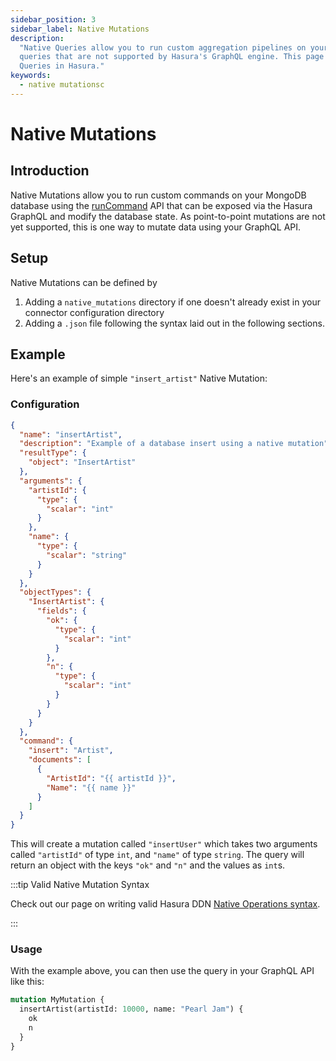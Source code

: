 ```yaml
---
sidebar_position: 3
sidebar_label: Native Mutations
description:
  "Native Queries allow you to run custom aggregation pipelines on your ClickHouse instance. This allows you to run
  queries that are not supported by Hasura's GraphQL engine. This page explains how to configure various types of Native
  Queries in Hasura."
keywords:
  - native mutationsc
---
```


# Native Mutations

## Introduction

Native Mutations allow you to run custom commands on your MongoDB database using the [runCommand][MongoDB: runCommand]
API that can be exposed via the Hasura GraphQL and modify the database state. As point-to-point mutations are not yet
supported, this is one way to mutate data using your GraphQL API.

## Setup

Native Mutations can be defined by

1. Adding a `native_mutations` directory if one doesn't already exist in your connector configuration directory
2. Adding a `.json` file following the syntax laid out in the following sections.

## Example

Here's an example of simple `"insert_artist"` Native Mutation:

### Configuration

```json
{
  "name": "insertArtist",
  "description": "Example of a database insert using a native mutation",
  "resultType": {
    "object": "InsertArtist"
  },
  "arguments": {
    "artistId": {
      "type": {
        "scalar": "int"
      }
    },
    "name": {
      "type": {
        "scalar": "string"
      }
    }
  },
  "objectTypes": {
    "InsertArtist": {
      "fields": {
        "ok": {
          "type": {
            "scalar": "int"
          }
        },
        "n": {
          "type": {
            "scalar": "int"
          }
        }
      }
    }
  },
  "command": {
    "insert": "Artist",
    "documents": [
      {
        "ArtistId": "{{ artistId }}",
        "Name": "{{ name }}"
      }
    ]
  }
}
```

This will create a mutation called `"insertUser"` which takes two arguments called `"artistId"` of type `int`, and
`"name"` of type `string`. The query will return an object with the keys `"ok"` and `"n"` and the values as `int`s.

:::tip Valid Native Mutation Syntax

Check out our page on writing valid Hasura DDN
[Native Operations syntax](/reference/connectors/mongodb/native-operations/syntax.mdx).

:::

### Usage

With the example above, you can then use the query in your GraphQL API like this:

```graphql
mutation MyMutation {
  insertArtist(artistId: 10000, name: "Pearl Jam") {
    ok
    n
  }
}
```

[MongoDB: runCommand]: https://www.mongodb.com/docs/manual/reference/method/db.runCommand
